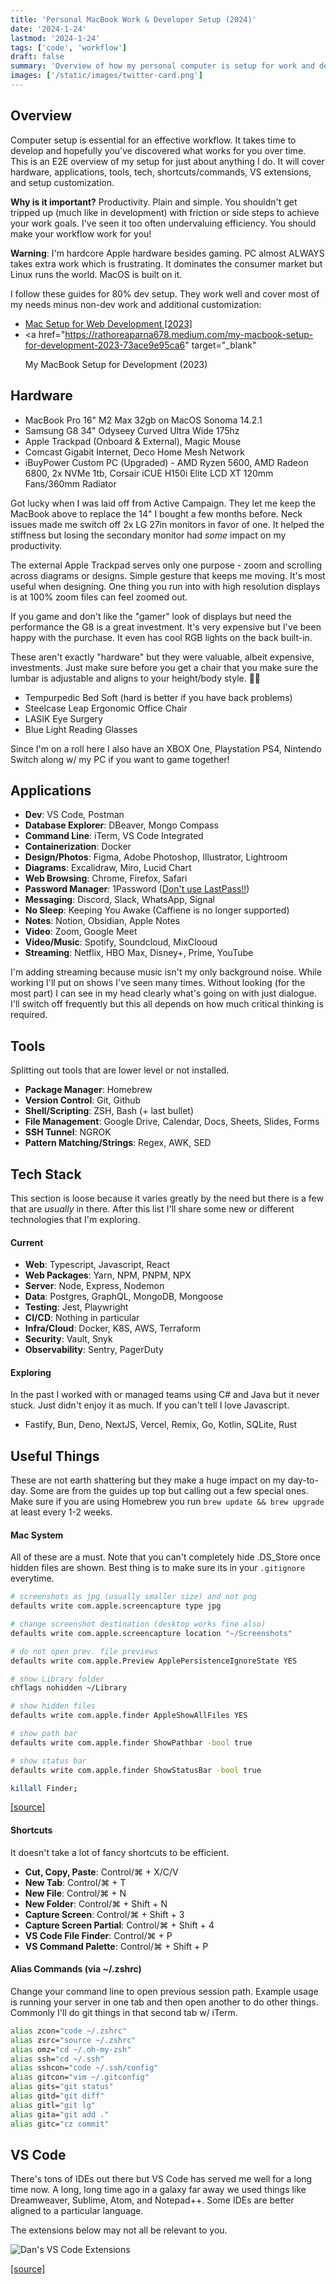 ```yaml
---
title: 'Personal MacBook Work & Developer Setup (2024)'
date: '2024-1-24'
lastmod: '2024-1-24'
tags: ['code', 'workflow']
draft: false
summary: 'Overview of how my personal computer is setup for work and development.'
images: ['/static/images/twitter-card.png']
---
```


## Overview

Computer setup is essential for an effective workflow. It takes time to develop and hopefully you've discovered what works for you over time. This is an E2E overview of my setup for just about anything I do. It will cover hardware, applications, tools, tech, shortcuts/commands, VS extensions, and setup customization.

**Why is it important?** Productivity. Plain and simple. You shouldn't get tripped up (much like in development) with friction or side steps to achieve your work goals. I've seen it too often undervaluing efficiency. You should make your workflow work for you!

**Warning**: I'm hardcore Apple hardware besides gaming. PC almost ALWAYS takes extra work which is frustrating. It dominates the consumer market but Linux runs the world. MacOS is built on it.

I follow these guides for 80% dev setup. They work well and cover most of my needs minus non-dev work and additional customization:

- <a href="https://www.robinwieruch.de/mac-setup-web-development/" target="_blank">
    Mac Setup for Web Development [2023]
  </a>
- <a
    href="https://rathoreaparna678.medium.com/my-macbook-setup-for-development-2023-73ace9e95ca6"
    target="_blank"
  >
    My MacBook Setup for Development (2023)
  </a>

## Hardware

- MacBook Pro 16" M2 Max 32gb on MacOS Sonoma 14.2.1
- Samsung G8 34" Odyseey Curved Ultra Wide 175hz
- Apple Trackpad (Onboard & External), Magic Mouse
- Comcast Gigabit Internet, Deco Home Mesh Network
- iBuyPower Custom PC (Upgraded) - AMD Ryzen 5600, AMD Radeon 6800, 2x NVMe 1tb, Corsair iCUE H150i Elite LCD XT 120mm Fans/360mm Radiator

Got lucky when I was laid off from Active Campaign. They let me keep the MacBook above to replace the 14" I bought a few months before. Neck issues made me switch off 2x LG 27in monitors in favor of one. It helped the stiffness but losing the secondary monitor had _some_ impact on my productivity.

The external Apple Trackpad serves only one purpose - zoom and scrolling across diagrams or designs. Simple gesture that keeps me moving. It's most useful when designing. One thing you run into with high resolution displays is at 100% zoom files can feel zoomed out.

If you game and don't like the "gamer" look of displays but need the performance the G8 is a great investment. It's very expensive but I've been happy with the purchase. It even has cool RGB lights on the back built-in.

These aren't exactly "hardware" but they were valuable, albeit expensive, investments. Just make sure before you get a chair that you make sure the lumbar is adjustable and aligns to your height/body style. 👴🏻

- Tempurpedic Bed Soft (hard is better if you have back problems)
- Steelcase Leap Ergonomic Office Chair
- LASIK Eye Surgery
- Blue Light Reading Glasses

Since I'm on a roll here I also have an XBOX One, Playstation PS4, Nintendo Switch along w/ my PC if you want to game together!

## Applications

- **Dev**: VS Code, Postman
- **Database Explorer**: DBeaver, Mongo Compass
- **Command Line**: iTerm, VS Code Integrated
- **Containerization**: Docker
- **Design/Photos**: Figma, Adobe Photoshop, Illustrator, Lightroom
- **Diagrams**: Excalidraw, Miro, Lucid Chart
- **Web Browsing**: Chrome, Firefox, Safari
- **Password Manager**: 1Password (<a href="https://www.google.com/search?q=lastpass+security+breach&oq=lastpass+security+&gs_lcrp=EgZjaHJvbWUqBwgAEAAYgAQyBwgAEAAYgAQyBwgBEAAYgAQyBggCEEUYOTIHCAMQABiABDIHCAQQABiABDIHCAUQABiABDIHCAYQABiABDIHCAcQABiABDIHCAgQABiABDIHCAkQABiABKgCALACAA&sourceid=chrome&ie=UTF-8">Don't use LastPass!!</a>)
- **Messaging**: Discord, Slack, WhatsApp, Signal
- **No Sleep**: Keeping You Awake (Caffiene is no longer supported)
- **Notes**: Notion, Obsidian, Apple Notes
- **Video**: Zoom, Google Meet
- **Video/Music**: Spotify, Soundcloud, MixClooud
- **Streaming**: Netflix, HBO Max, Disney+, Prime, YouTube

I'm adding streaming because music isn't my only background noise. While working I'll put on shows I've seen many times. Without looking (for the most part) I can see in my head clearly what's going on with just dialogue. I'll switch off frequently but this all depends on how much critical thinking is required.

## Tools

Splitting out tools that are lower level or not installed.

- **Package Manager**: Homebrew
- **Version Control**: Git, Github
- **Shell/Scripting**: ZSH, Bash (+ last bullet)
- **File Management**: Google Drive, Calendar, Docs, Sheets, Slides, Forms
- **SSH Tunnel**: NGROK
- **Pattern Matching/Strings**: Regex, AWK, SED

## Tech Stack

This section is loose because it varies greatly by the need but there is a few that are _usually_ in there. After this list I'll share some new or different technologies that I'm exploring.

#### Current

- **Web**: Typescript, Javascript, React
- **Web Packages**: Yarn, NPM, PNPM, NPX
- **Server**: Node, Express, Nodemon
- **Data**: Postgres, GraphQL, MongoDB, Mongoose
- **Testing**: Jest, Playwright
- **CI/CD**: Nothing in particular
- **Infra/Cloud**: Docker, K8S, AWS, Terraform
- **Security**: Vault, Snyk
- **Observability**: Sentry, PagerDuty

#### Exploring

In the past I worked with or managed teams using C# and Java but it never stuck. Just didn't enjoy it as much. If you can't tell I love Javascript.

- Fastify, Bun, Deno, NextJS, Vercel, Remix, Go, Kotlin, SQLite, Rust

## Useful Things

These are not earth shattering but they make a huge impact on my day-to-day. Some are from the guides up top but calling out a few special ones. Make sure if you are using Homebrew you run `brew update && brew upgrade` at least every 1-2 weeks.

#### Mac System

All of these are a must. Note that you can't completely hide .DS_Store once hidden files are shown. Best thing is to make sure its in your `.gitignore` everytime.

```bash
# screenshots as jpg (usually smaller size) and not png
defaults write com.apple.screencapture type jpg

# change screenshot destination (desktop works fine also)
defaults write com.apple.screencapture location "~/Screenshots"

# do not open prev. file previews
defaults write com.apple.Preview ApplePersistenceIgnoreState YES

# show Library folder
chflags nohidden ~/Library

# show hidden files
defaults write com.apple.finder AppleShowAllFiles YES

# show path bar
defaults write com.apple.finder ShowPathbar -bool true

# show status bar
defaults write com.apple.finder ShowStatusBar -bool true

killall Finder;
```

<a href="https://www.robinwieruch.de/mac-setup-web-development/">[source]</a>

#### Shortcuts

It doesn't take a lot of fancy shortcuts to be efficient.

- **Cut, Copy, Paste**: Control/⌘ + X/C/V
- **New Tab**: Control/⌘ + T
- **New File**: Control/⌘ + N
- **New Folder**: Control/⌘ + Shift + N
- **Capture Screen**: Control/⌘ + Shift + 3
- **Capture Screen Partial**: Control/⌘ + Shift + 4
- **VS Code File Finder**: Control/⌘ + P
- **VS Command Palette**: Control/⌘ + Shift + P

#### Alias Commands (via ~/.zshrc)

Change your command line to open previous session path. Example usage is running your server in one tab and then open another to do other things. Commonly I'll do git things in that second tab w/ iTerm.

```bash
alias zcon="code ~/.zshrc"
alias zsrc="source ~/.zshrc"
alias omz="cd ~/.oh-my-zsh"
alias ssh="cd ~/.ssh"
alias sshcon="code ~/.ssh/config"
alias gitcon="vim ~/.gitconfig"
alias gits="git status"
alias gitd="git diff"
alias gitl="git lg"
alias gita="git add ."
alias gitc="cz commit"
```

## VS Code

There's tons of IDEs out there but VS Code has served me well for a long time now. A long, long time ago in a galaxy far away we used things like Dreamweaver, Sublime, Atom, and Notepad++. Some IDEs are better aligned to a particular language.

The extensions below may not all be relevant to you.

![Dan's VS Code Extensions](/static/images/blog/dans-vs-code-extensions.png)

[[source]](https://drive.google.com/file/d/165lmWVL5WzQgNSbKJvOXnA1wfI7p8fLh/view?usp=sharing)
